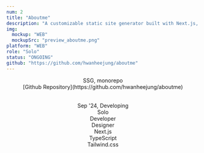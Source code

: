 ```yaml
---
num: 2
title: "Aboutme"
description: "A customizable static site generator built with Next.js, designed to create and showcase personal portfolios effortlessly."
img:
  mockup: "WEB"
  mockupSrc: "preview_aboutme.png"
platform: "WEB"
role: "Solo"
status: "ONGOING"
github: "https://github.com/hwanheejung/aboutme"
---
```


<Header title="Project Overview" subTitle="process highlights" />
<Table>
  <OverviewItem title="Focus">
    SSG, monorepo <br />
  </OverviewItem>
  <OverviewItem title="Links">
    [Github Repository](https://github.com/hwanheejung/aboutme) <br />
  </OverviewItem>
</Table>
<Divider />
<Table>
  <OverviewItem title="Timeline & Status">
    Sep '24, Developing <br />
  </OverviewItem>
  <OverviewItem title="Team">
    Solo <br />
  </OverviewItem>
  <OverviewItem title="Responsibilities">
    Developer <br />
    Designer <br />
  </OverviewItem>
  <OverviewItem title="Tech Stack">
    Next.js <br />
    TypeScript <br />
    Tailwind.css
  </OverviewItem>
</Table>

<br />
<br />

